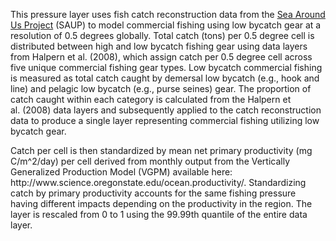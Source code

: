 This pressure layer uses fish catch reconstruction data from the [Sea Around Us Project](http://www.seaaroundus.org/) (SAUP) to model commercial fishing using low bycatch gear at a resolution of 0.5 degrees globally. Total catch (tons) per 0.5 degree cell is distributed between high and low bycatch fishing gear using data layers from Halpern et al. (2008), which assign catch per 0.5 degree cell across five unique commercial fishing gear types. Low bycatch commercial fishing is measured as total catch caught by demersal low bycatch (e.g., hook and line) and pelagic low bycatch (e.g., purse seines) gear. The proportion of catch caught within each category is calculated from the Halpern et al. (2008) data layers and subsequently applied to the catch reconstruction data to produce a single layer representing commercial fishing utilizing low bycatch gear.

Catch per cell is then standardized by mean net primary productivity (mg C/m^2/day) per cell derived from monthly output from the Vertically Generalized Production Model (VGPM) available here: http://www.science.oregonstate.edu/ocean.productivity/. Standardizing catch by primary productivity accounts for the same fishing pressure having different impacts depending on the productivity in the region. The layer is rescaled from 0 to 1 using the 99.99th quantile of the entire data layer.